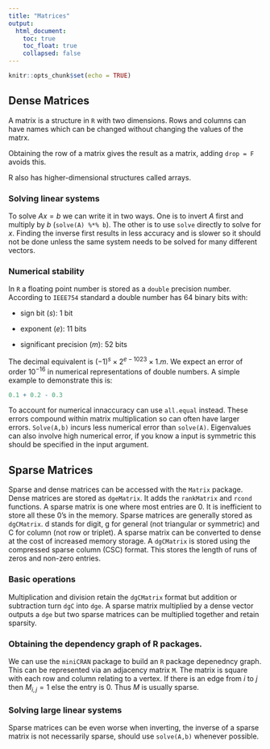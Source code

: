 ```yaml
---
title: "Matrices"
output: 
  html_document:
    toc: true
    toc_float: true
    collapsed: false
---
```


```r
knitr::opts_chunk$set(echo = TRUE)
```

## Dense Matrices
A matrix is a structure in `R` with two dimensions. Rows and columns can have names which can be changed without changing the values of the matrx.

Obtaining the row of a matrix gives the result as a matrix, adding `drop = F` avoids this.

R also has higher-dimensional structures called arrays.

### Solving linear systems
To solve $Ax = b$ we can write it in two ways. One is to invert $A$ first and multiply by $b$ (`solve(A) %*% b`). The other is to use `solve` directly to solve for $x$. Finding the inverse first results in less accuracy and is slower so it should not be done unless the same system needs to be solved for many different vectors.

### Numerical stability
In `R` a floating point number is stored as a `double` precision number. According to `IEEE754` standard a double number has 64 binary bits with:

* sign bit ($s$): 1 bit

* exponent ($e$): 11 bits

* significant precision ($m$): 52 bits

The decimal equivalent is $(-1)^s \times 2^{e - 1023} \times 1.m$. We expect an error of order $10^{-16}$ in numerical representations of double numbers. A simple example to demonstrate this is:

```r
0.1 + 0.2 - 0.3
```

To account for numerical innaccuracy can use `all.equal` instead. These errors compound within matrix multiplication so can often have larger errors. `Solve(A,b)` incurs less numerical error than `solve(A)`. Eigenvalues can also involve high numerical error, if you know a input is symmetric this should be specified in the input argument.

## Sparse Matrices
Sparse and dense matrices can be accessed with the `Matrix` package. Dense matrices are stored as `dgeMatrix`. It adds the `rankMatrix` and `rcond` functions. A sparse matrix is one where most entries are 0. It is inefficient to store all these 0's in the memory. Sparse matrices are generally stored as `dgCMatrix`. d stands for digit, g for general (not triangular or symmetric) and C for column (not row or triplet). A sparse matrix can be converted to dense at the cost of increased memory storage. A `dgCMatrix` is stored using the compressed sparse column (CSC) format. This stores the length of runs of zeros and non-zero entries. 

### Basic operations
Multiplication and division retain the `dgCMatrix` format but addition or subtraction turn `dgC` into `dge`. A sparse matrix multiplied by a dense vector outputs a `dge` but two sparse matrices can be multiplied together and retain sparsity.

### Obtaining the dependency graph of R packages.
We can use the `miniCRAN` package to build an `R` package depenedncy graph. This can be represented via an adjacency matrix `M`. The matrix is square with each row and column relating to a vertex. If there is an edge from $i$ to $j$ then $M_{i,j} =1$ else the entry is 0. Thus $M$ is usually sparse. 

### Solving large linear systems
Sparse matrices can be even worse when inverting, the inverse of a sparse matrix is not necessarily sparse, should use `solve(A,b)` whenever possible. 